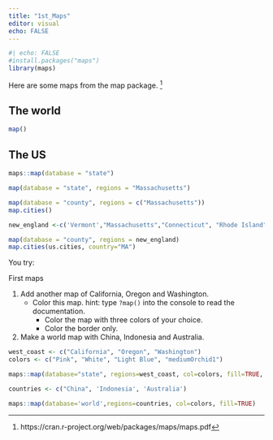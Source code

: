 ---
title: "1st_Maps"
editor: visual
echo: FALSE
---

```{r}
#| echo: FALSE
#install.packages("maps")
library(maps)
```

Here are some maps from the map package. [^1]

[^1]: https://cran.r-project.org/web/packages/maps/maps.pdf

## The world

```{r}
map()
```

## The US

```{r}
maps::map(database = "state")
```

```{r}
map(database = "state", regions = "Massachusetts")
```

```{r}
map(database = "county", regions = c("Massachusetts"))
map.cities()
```

```{r}
new_england <-c('Vermont',"Massachusetts","Connecticut", "Rhode Island", "New Hampshire", "Maine")

map(database = "county", regions = new_england)
map.cities(us.cities, country="MA")
```

You try:

First maps

1.  Add another map of California, Oregon and Washington.
    -   Color this map. hint: type `?map()` into the console to read the documentation.
        -   Color the map with three colors of your choice.
        -   Color the border only.
2.  Make a world map with China, Indonesia and Australia.

```{r}
west_coast <- c("California", "Oregon", "Washington")
colors <- c("Pink", "White", "Light Blue", "mediumOrchid1")

maps::map(database="state", regions=west_coast, col=colors, fill=TRUE, border="Dark Blue", bg="Grey")
```

```{r}
countries <- c("China", 'Indonesia', 'Australia')

maps::map(database='world',regions=countries, col=colors, fill=TRUE)
```



